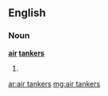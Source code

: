 ==English==
===Noun===
'''[[air]] [[tanker]]s'''
#{{plural of|air tanker}}

[[ar:air tankers]]
[[mg:air tankers]]